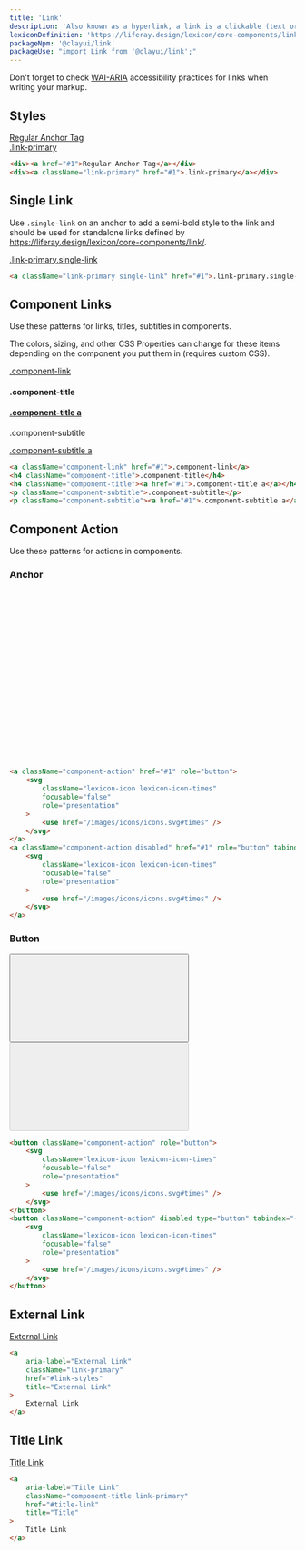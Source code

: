 ```yaml
---
title: 'Link'
description: 'Also known as a hyperlink, a link is a clickable (text or image) element used for navigation purposes.'
lexiconDefinition: 'https://liferay.design/lexicon/core-components/link/'
packageNpm: '@clayui/link'
packageUse: "import Link from '@clayui/link';"
---
```


<div className="clay-site-alert alert alert-warning">
	Don't forget to check <a href="https://www.w3.org/TR/wai-aria-practices/#link">WAI-ARIA</a> accessibility practices for links when writing your markup.
</div>

## Styles

<div className="sheet-example">
	<div><a href="#1">Regular Anchor Tag</a></div>
	<div><a className="link-primary" href="#1">.link-primary</a></div>
</div>

```html
<div><a href="#1">Regular Anchor Tag</a></div>
<div><a className="link-primary" href="#1">.link-primary</a></div>
```

## Single Link

Use `.single-link` on an anchor to add a semi-bold style to the link and should be used for standalone links defined by https://liferay.design/lexicon/core-components/link/.

<div className="sheet-example">
	<a className="link-primary single-link" href="#1"> .link-primary.single-link </a>
</div>

```html
<a className="link-primary single-link" href="#1">.link-primary.single-link</a>
```

## Component Links

Use these patterns for links, titles, subtitles in components.

The colors, sizing, and other CSS Properties can change for these items depending on the component you put them in (requires custom CSS).

<div className="sheet-example">
	<a className="component-link" href="#1">.component-link</a>
	<h4 className="component-title">.component-title</h4>
	<h4 className="component-title"><a href="#1">.component-title a</a></h4>
	<p className="component-subtitle">.component-subtitle</p>
	<p className="component-subtitle"><a href="#1">.component-subtitle a</a></p>
</div>

```html
<a className="component-link" href="#1">.component-link</a>
<h4 className="component-title">.component-title</h4>
<h4 className="component-title"><a href="#1">.component-title a</a></h4>
<p className="component-subtitle">.component-subtitle</p>
<p className="component-subtitle"><a href="#1">.component-subtitle a</a></p>
```

## Component Action

Use these patterns for actions in components.

### Anchor

<div className="sheet-example">
	<a className="component-action" href="#1" role="button">
		<svg className="lexicon-icon lexicon-icon-times" focusable="false" role="presentation">
			<use href="/images/icons/icons.svg#times" />
		</svg>
	</a>
	<a className="component-action disabled" href="#1" role="button" tabindex="-1">
		<svg className="lexicon-icon lexicon-icon-times" focusable="false" role="presentation">
			<use href="/images/icons/icons.svg#times" />
		</svg>
	</a>
</div>

```html
<a className="component-action" href="#1" role="button">
	<svg
		className="lexicon-icon lexicon-icon-times"
		focusable="false"
		role="presentation"
	>
		<use href="/images/icons/icons.svg#times" />
	</svg>
</a>
<a className="component-action disabled" href="#1" role="button" tabindex="-1">
	<svg
		className="lexicon-icon lexicon-icon-times"
		focusable="false"
		role="presentation"
	>
		<use href="/images/icons/icons.svg#times" />
	</svg>
</a>
```

### Button

<div className="sheet-example">
	<button className="component-action" role="button">
		<svg className="lexicon-icon lexicon-icon-times" focusable="false" role="presentation">
			<use href="/images/icons/icons.svg#times" />
		</svg>
	</button>
	<button className="component-action" disabled type="button" tabindex="-1">
		<svg className="lexicon-icon lexicon-icon-times" focusable="false" role="presentation">
			<use href="/images/icons/icons.svg#times" />
		</svg>
	</button>
</div>

```html
<button className="component-action" role="button">
	<svg
		className="lexicon-icon lexicon-icon-times"
		focusable="false"
		role="presentation"
	>
		<use href="/images/icons/icons.svg#times" />
	</svg>
</button>
<button className="component-action" disabled type="button" tabindex="-1">
	<svg
		className="lexicon-icon lexicon-icon-times"
		focusable="false"
		role="presentation"
	>
		<use href="/images/icons/icons.svg#times" />
	</svg>
</button>
```

## External Link

<div className="sheet-example">
	<a aria-label="External Link" className="link-primary" href="#link-styles" title="External Link">
		External Link
	</a>
</div>

```html
<a
	aria-label="External Link"
	className="link-primary"
	href="#link-styles"
	title="External Link"
>
	External Link
</a>
```

## Title Link

<div className="sheet-example">
	<a aria-label="Title Link" className="component-title link-primary" href="#title-link" title="Title">
		Title Link
	</a>
</div>

```html
<a
	aria-label="Title Link"
	className="component-title link-primary"
	href="#title-link"
	title="Title"
>
	Title Link
</a>
```
